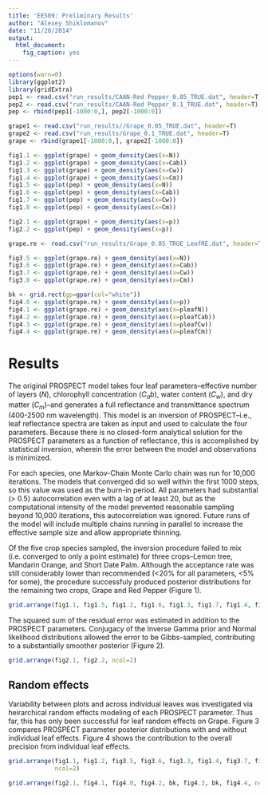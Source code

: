```yaml
---
title: 'EE509: Preliminary Results'
author: "Alexey Shiklomanov"
date: "11/20/2014"
output:
  html_document:
    fig_caption: yes
---
```


```r
options(warn=0)
library(ggplot2)
library(gridExtra)
pep1 <- read.csv("run_results/CAAN-Red Pepper_0.05_TRUE.dat", header=T)
pep2 <- read.csv("run_results/CAAN-Red Pepper_0.1_TRUE.dat", header=T)
pep <- rbind(pep1[-1000:0,], pep2[-1000:0])

grape1 <- read.csv("run_results//Grape_0.05_TRUE.dat", header=T)
grape2 <- read.csv("run_results/Grape_0.1_TRUE.dat", header=T)
grape <- rbind(grape1[-1000:0,], grape2[-1000:0])

fig1.1 <- ggplot(grape) + geom_density(aes(x=N))
fig1.2 <- ggplot(grape) + geom_density(aes(x=Cab))
fig1.3 <- ggplot(grape) + geom_density(aes(x=Cw))
fig1.4 <- ggplot(grape) + geom_density(aes(x=Cm))
fig1.5 <- ggplot(pep) + geom_density(aes(x=N))
fig1.6 <- ggplot(pep) + geom_density(aes(x=Cab))
fig1.7 <- ggplot(pep) + geom_density(aes(x=Cw))
fig1.8 <- ggplot(pep) + geom_density(aes(x=Cm))

fig2.1 <- ggplot(grape) + geom_density(aes(x=p))
fig2.2 <- ggplot(pep) + geom_density(aes(x=p))

grape.re <- read.csv("run_results/Grape_0.05_TRUE_LeafRE.dat", header=TRUE)[-1000:0,]

fig3.5 <- ggplot(grape.re) + geom_density(aes(x=N))
fig3.6 <- ggplot(grape.re) + geom_density(aes(x=Cab))
fig3.7 <- ggplot(grape.re) + geom_density(aes(x=Cw))
fig3.8 <- ggplot(grape.re) + geom_density(aes(x=Cm))

bk <- grid.rect(gp=gpar(col="white"))
fig4.0 <- ggplot(grape.re) + geom_density(aes(x=p))
fig4.1 <- ggplot(grape.re) + geom_density(aes(x=pleafN))
fig4.2 <- ggplot(grape.re) + geom_density(aes(x=pleafCab))
fig4.3 <- ggplot(grape.re) + geom_density(aes(x=pleafCw))
fig4.4 <- ggplot(grape.re) + geom_density(aes(x=pleafCm))
```

# Results
The original PROSPECT model takes four leaf parameters--effective number of layers ($N$), chlorophyll concentration ($C_ab$), water content ($C_w$), and dry matter ($C_m$)--and generates a full reflectance and transmittance spectrum (400-2500 nm wavelength). This model is an inversion of PROSPECT--i.e., leaf reflectance spectra are taken as input and used to calculate the four parameters. Because there is no closed-form analytical solution for the PROSPECT parameters as a function of reflectance, this is accomplished by statistical inversion, wherein the error between the model and observations is minimized. 

For each species, one Markov-Chain Monte Carlo chain was run for 10,000 iterations. The models that converged did so well within the first 1000 steps, so this value was used as the burn-in period. All parameters had substantial (> 0.5) autocorrelation even with a lag of at least 20, but as the computational intensity of the model prevented reasonable sampling beyond 10,000 iterations, this autocorrelation was ignored. Future runs of the model will include multiple chains running in parallel to increase the effective sample size and allow appropriate thinning.  

Of the five crop species sampled, the inversion procedure failed to mix (i.e. converged to only a point estimate) for three crops--Lemon tree, Mandarin Orange, and Short Date Palm. Although the acceptance rate was still considerably lower than recommended (<20% for all parameters, <5% for some), the procedure successfuly produced posterior distributions for the remaining two crops, Grape and Red Pepper (Figure 1).

```r

grid.arrange(fig1.1, fig1.5, fig1.2, fig1.6, fig1.3, fig1.7, fig1.4, fig1.8, ncol=2)
```

The squared sum of the residual error was estimated in addition to the PROSPECT parameters. Conjugacy of the Inverse Gamma prior and Normal likelihood distributions allowed the error to be Gibbs-sampled, contributing to a substantially smoother posterior (Figure 2). 

```r
grid.arrange(fig2.1, fig2.2, ncol=2)
```

## Random effects
Variability between plots and across individual leaves was investigated via heirarchical random effects modeling of each PROSPECT parameter. Thus far, this has only been successful for leaf random effects on Grape. Figure 3 compares PROSPECT parameter posterior distributions with and without individual leaf effects. Figure 4 shows the contribution to the overall precision from individual leaf effects.

```r
grid.arrange(fig1.1, fig1.2, fig3.5, fig3.6, fig1.3, fig1.4, fig3.7, fig3.8,
             ncol=2)
```

```r
grid.arrange(fig2.1, fig4.1, fig4.0, fig4.2, bk, fig4.3, bk, fig4.4, ncol=2)
```
